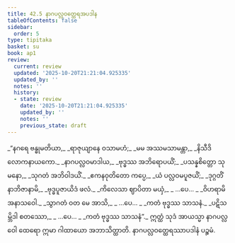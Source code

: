 ```yaml
---
title: 42.5 နာဂပလ္လဝတ္ထေရအပဒါန
tableOfContents: false
sidebar:
  order: 5
type: tipitaka
basket: su
book: ap1
review:
  current: review
  updated: '2025-10-20T21:21:04.925335'
  updated_by: ''
  notes: ''
  history:
  - state: review
    date: '2025-10-20T21:21:04.925335'
    updated_by: ''
    notes: ''
    previous_state: draft
---
```



<DynamicBreadcrumb />


<ReviewStatus review={frontmatter.review} showDetails={true} />

<HypothesisAnnotation frontmatter={frontmatter} />

<Division number="118" book="ap1" e="ch" v="20" p="438">

<Paragraph number="5375" type="verses" book="ap1">
_“နဂရေ ဗန္ဓုမတိယာ,_  
_ရာဇုယျာနေ ဝသာမဟံ;_  
_မမ အဿမသာမန္တာ,_  
_နိသီဒိ လောကနာယကော._  

</Paragraph>

</Division>
<Division number="119" book="ap1" e="ch" v="20" p="439">

<Paragraph number="5376" type="verses" book="ap1">
_နာဂပလ္လဝမာဒါယ,_  
_ဗုဒ္ဓဿ အဘိရောပယိံ;_  
_ပသန္နစိတ္တော သုမနော,_  
_သုဂတံ အဘိဝါဒယိံ._  

</Paragraph>

</Division>
<Division number="120" book="ap1" e="ch" v="20" p="439">

<Paragraph number="5377" type="verses" book="ap1">
_ဧကနဝုတိတော ကပ္ပေ,_  
_ယံ ပလ္လဝမပူဇယိံ;_  
_ဒုဂ္ဂတိံ နာဘိဇာနာမိ,_  
_ဗုဒ္ဓပူဇာယိဒံ ဖလံ._  

</Paragraph>

</Division>
<Division number="121" book="ap1" e="ch" v="20" p="439">

<Paragraph number="5378" type="verses" book="ap1">
_ကိလေသာ ဈာပိတာ မယှံ,_  
_ …ပေ… _  
_ဝိဟရာမိ အနာသဝေါ._  

</Paragraph>

</Division>
<Division number="122" book="ap1" e="ch" v="20" p="439">

<Paragraph number="5379" type="verses" book="ap1">
_သွာဂတံ ဝတ မေ အာသိ,_  
_ …ပေ… _  
_ကတံ ဗုဒ္ဓဿ သာသနံ._  

</Paragraph>

</Division>
<Division number="123" book="ap1" e="ch" v="20" p="439">

<Paragraph number="5380" type="verses" book="ap1">
_ပဋိသမ္ဘိဒါ စတဿော,_  
_ …ပေ… _  
_ကတံ ဗုဒ္ဓဿ သာသနံ”._  

</Paragraph>

<Paragraph number="5381" book="ap1">
ဣတ္ထံ သုဒံ အာယသ္မာ နာဂပလ္လဝေါ ထေရော ဣမာ ဂါထာယော အဘာသိတ္ထာတိ.

</Paragraph>
</Division>

<Paragraph number="5382" type="center" book="ap1">
နာဂပလ္လဝတ္ထေရဿာပဒါနံ ပဉ္စမံ.
</Paragraph>